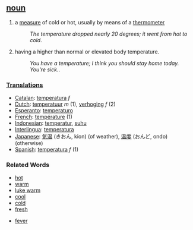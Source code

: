== [[noun]] ==
#a [[measure]] of cold or hot, usually by means of a [[thermometer]]
#:''The temperature dropped nearly 20 degrees; it went from hot to cold''.
#having a higher than normal or elevated body temperature.
#:''You have a temperature; I think you should stay home today. You're sick.''.

=== [[Translation]]s ===
*[[Catalan]]: [[temperatura]] ''f''
*[[Dutch]]: [[temperatuur]] ''m'' (1), [[verhoging]] ''f'' (2)
*[[Esperanto]]: [[temperaturo]]
*[[French]]: [[température]] (1)
*[[Indonesian]]: [[temperatur]], [[suhu]]
*[[Interlingua]]: [[temperatura]]
*[[Japanese]]: [[気温]] (きおん, kion) (of weather), [[温度]] (おんど, ondo) (otherwise)
*[[Spanish]]: [[temperatura]] ''f'' (1)

===Related Words===

*[[hot]]
*[[warm]]
*[[luke warm]]
*[[cool]]
*[[cold]]
*[[fresh]]

*[[fever]]